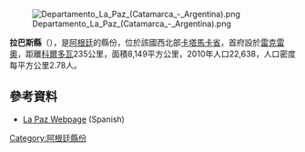 [[Image:Departamento_La_Paz_(Catamarca_-_Argentina).png|right]]

{{coord|29|16|S|65|02|W|display=title}}

'''拉巴斯縣'''（{{lang-es|Departamento La Paz}}），是[[阿根廷|阿根廷]]的縣份，位於該國西北部[[卡塔馬卡省|卡塔馬卡省]]，首府設於[[雷克雷奧|雷克雷奧]]，距離[[科爾多瓦_(阿根廷)|科爾多瓦]]235公里，面積8,149平方公里，2010年人口22,638，人口密度每平方公里2.78人。

==參考資料==
*[https://web.archive.org/web/20061219231538/http://www.camsencat.gov.ar/lapaz.html La Paz Webpage] (Spanish)

{{Argentina-geo-stub}}
[[Category:阿根廷縣份|Category:阿根廷縣份]]